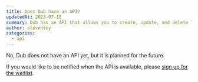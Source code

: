 ```yaml
---
title: Does Dub have an API?
updatedAt: 2023-07-18
summary: Dub has an API that allows you to create, update, and delete links programmatically.
author: steventey
categories:
  - api
---
```


No, Dub does not have an API yet, but it is planned for the future.

If you would like to be notified when the API is available, please [sign up for the waitlist](https://tally.so/r/wdN50V).
